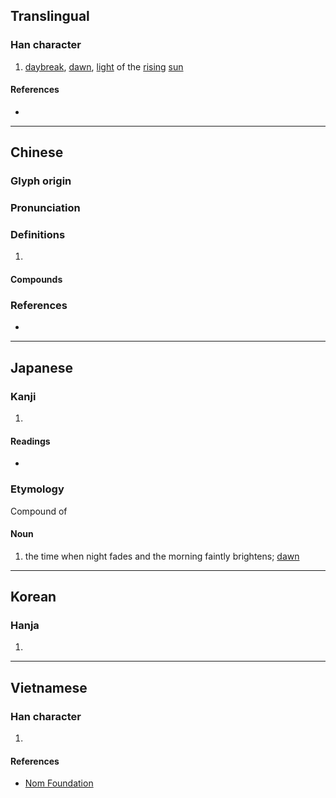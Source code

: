 {{character info/new}}
==Translingual==

===Han character===
{{Han char|rn=72|rad=日|as=14|sn=18|four=66064|canj=AWLA|ids=⿰日署}}

# [[daybreak]], [[dawn]], [[light]] of the [[rising]] [[sun]]

====References====
* {{Han ref|kx=0501.040|dkj=14220|dj=0871.130|hdz=21538.090|uh=66D9|ud=26329|bh=C0C6|bd=49350}}

----

==Chinese==
{{zh-forms}}

===Glyph origin===
{{Han etym}}

===Pronunciation===
{{zh-pron
|m=shǔ
|c=cyu5,syu5,syu6
|mn=qz:sìr/qz,tw,xm:sú/zz:sí/qz:sír
|mn_note=sìr/sú/zz:sí - literary; sú/sír - vernacular (俗)
|mc=y
|oc=y
|cat=
}}

===Definitions===
{{zh-hanzi}}

# {{rfdef|zh}}

====Compounds====
{{zh-der|一線曙光|曙光|曙光乍現|曙後星孤|曙色}}

===References===
* {{R:yue:Hanzi}}

----

==Japanese==

===Kanji===
{{ja-kanji|grade=|rs=日14}}

# {{defn|lang=ja|sort=日14}}

====Readings====
* {{ja-readings|on=[[しょ]] (sho)|kun=[[あけぼの]] (akebono)}}

===Etymology===
{{ja-kanjitab|あけぼの|yomi=k}}
Compound of {{compound|明け|tr1=ake|t1=brighten|仄|tr2=hono|t2=faint|lang=ja}}

====Noun====
{{ja-noun|あけぼの}}

# the time when night fades and the morning faintly brightens; [[dawn]]

----

==Korean==

===Hanja===
{{ko-hanja|hangeul=서|eumhun=|rv=seo|mr=sŏ|y=se}}

# {{defn|lang=ko|sort=日14}}

----

==Vietnamese==

===Han character===
{{vi-readings|rs=日14|hanviet=thự}}

# {{defn|lang=vi|sort=日14}}

====References====
* [http://nomfoundation.org/common/nom_details.php?codepoint=66d9 Nom Foundation]